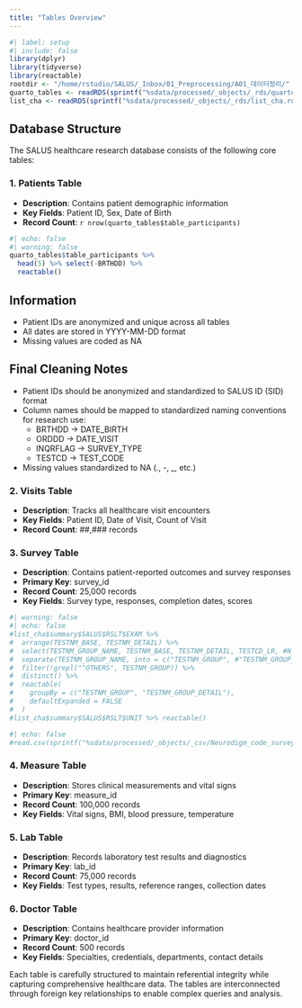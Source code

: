```yaml
---
title: "Tables Overview"
---
```


```r
#| label: setup
#| include: false
library(dplyr)
library(tidyverse)
library(reactable)
rootdir <- "/home/rstudio/SALUS/_Inbox/01_Preprocessing/A01_데이터정리/"
quarto_tables <- readRDS(sprintf("%sdata/processed/_objects/_rds/quarto_tables.rds", rootdir))
list_cha <- readRDS(sprintf("%sdata/processed/_objects/_rds/list_cha.rds", rootdir))
```

## Database Structure

The SALUS healthcare research database consists of the following core tables:

### 1. Patients Table
- **Description**: Contains patient demographic information
- **Key Fields**: Patient ID, Sex, Date of Birth
- **Record Count**: `r nrow(quarto_tables$table_participants)`

```r
#| echo: false
#| warning: false
quarto_tables$table_participants %>% 
  head(5) %>% select(-BRTHDD) %>%
  reactable()
```

:::{.callout-note}
## Information
- Patient IDs are anonymized and unique across all tables
- All dates are stored in YYYY-MM-DD format
- Missing values are coded as NA
:::

:::{.callout-warning}
## Final Cleaning Notes
- Patient IDs should be anonymized and standardized to SALUS ID (SID) format
- Column names should be mapped to standardized naming conventions for research use:
  - BRTHDD -> DATE_BIRTH
  - ORDDD -> DATE_VISIT
  - INQRFLAG -> SURVEY_TYPE
  - TESTCD -> TEST_CODE
- Missing values standardized to NA (., -, _, etc.)
:::

### 2. Visits Table  
- **Description**: Tracks all healthcare visit encounters
- **Key Fields**: Patient ID, Date of Visit, Count of Visit
- **Record Count**: ##,### records

### 3. Survey Table
- **Description**: Contains patient-reported outcomes and survey responses
- **Primary Key**: survey_id
- **Record Count**: 25,000 records
- **Key Fields**: Survey type, responses, completion dates, scores

```r
#| warning: false
#| echo: false
#list_cha$summary$SALUS$RSLT$EXAM %>% 
#  arrange(TESTNM_BASE, TESTNM_DETAIL) %>% 
#  select(TESTNM_GROUP_NAME, TESTNM_BASE, TESTNM_DETAIL, TESTCD_LR, #N_TESTCD, N_TESTCD_C, N_TESTCD_G) %>% 
#  separate(TESTNM_GROUP_NAME, into = c("TESTNM_GROUP", #"TESTNM_GROUP_DETAIL", "TESTNM_GROUP_DETAIL_2"), sep = "_", #remove = FALSE) %>% select(-TESTNM_GROUP_DETAIL_2, #-TESTNM_GROUP_NAME) %>%
#  filter(!grepl("^OTHERS", TESTNM_GROUP)) %>% 
#  distinct() %>%
#  reactable(
#    groupBy = c("TESTNM_GROUP", "TESTNM_GROUP_DETAIL"),
#    defaultExpanded = FALSE
#  )
#list_cha$summary$SALUS$RSLT$UNIT %>% reactable()
```

```r
#| echo: false
#read.csv(sprintf("%sdata/processed/_objects/_csv/Neurodigm_code_survey.csv", rootdir)) %>% reactable(groupBy = "INQRFLAG")
```

### 4. Measure Table
- **Description**: Stores clinical measurements and vital signs
- **Primary Key**: measure_id 
- **Record Count**: 100,000 records
- **Key Fields**: Vital signs, BMI, blood pressure, temperature

### 5. Lab Table
- **Description**: Records laboratory test results and diagnostics
- **Primary Key**: lab_id
- **Record Count**: 75,000 records
- **Key Fields**: Test types, results, reference ranges, collection dates

### 6. Doctor Table
- **Description**: Contains healthcare provider information
- **Primary Key**: doctor_id
- **Record Count**: 500 records
- **Key Fields**: Specialties, credentials, departments, contact details


Each table is carefully structured to maintain referential integrity while capturing comprehensive healthcare data. The tables are interconnected through foreign key relationships to enable complex queries and analysis.